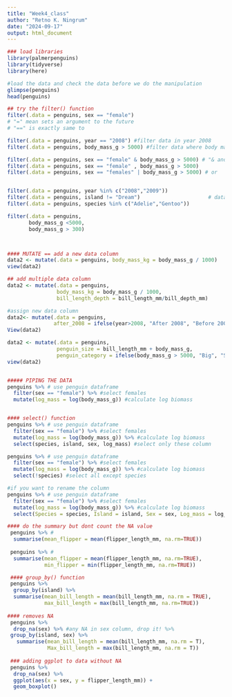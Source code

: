 ```yaml
---
title: "Week4_class"
author: "Retno K. Ningrum"
date: "2024-09-17"
output: html_document
---
```

```r
### load libraries
library(palmerpenguins)
library(tidyverse)
library(here)

#load the data and check the data before we do the manipulation
glimpse(penguins)
head(penguins)

```
```r
## try the filter() function
filter(.data = penguins, sex == "female")
# "=" mean sets an argument to the future
# "==" is exactly same to 

filter(.data = penguins, year == "2008") #filter data in year 2008
filter(.data = penguins, body_mass_g > 5000) #filter data where body mass is greater than 5000

filter(.data = penguins, sex == "female" & body_mass_g > 5000) # "& and comma is the same
filter(.data = penguins, sex == "female" , body_mass_g > 5000)
filter(.data = penguins, sex == "females" | body_mass_g > 5000) # or


filter(.data = penguins, year %in% c("2008","2009"))
filter(.data = penguins, island != "Dream")                      # data from island except dream
filter(.data = penguins, species %in% c("Adelie","Gentoo"))

filter(.data = penguins,
       body_mass_g <5000,
       body_mass_g > 300)



#### MUTATE == add a new data column 
data2 <- mutate(.data = penguins, body_mass_kg = body_mass_g / 1000)
view(data2)

## add multiple data column
data2 <- mutate(.data = penguins, 
                body_mass_kg = body_mass_g / 1000,
                bill_length_depth = bill_length_mm/bill_depth_mm)

#assign new data column
data2<- mutate(.data = penguins,
               after_2008 = ifelse(year>2008, "After 2008", "Before 2008"))
View(data2)

data2 <- mutate(.data = penguins, 
                penguin_size = bill_length_mm + body_mass_g, 
                penguin_category = ifelse(body_mass_g > 5000, "Big", "Small"))
view(data2)


##### PIPING THE DATA
penguins %>% # use penguin dataframe
  filter(sex == "female") %>% #select females
  mutate(log_mass = log(body_mass_g)) #calculate log biomass


#### select() function
penguins %>% # use penguin dataframe
  filter(sex == "female") %>% #select females
  mutate(log_mass = log(body_mass_g)) %>% #calculate log biomass
  select(species, island, sex, log_mass) #select only these column

penguins %>% # use penguin dataframe
  filter(sex == "female") %>% #select females
  mutate(log_mass = log(body_mass_g)) %>% #calculate log biomass
  select(!species) #select all except species

#if you want to rename the column 
penguins %>% # use penguin dataframe
  filter(sex == "female") %>% #select females
  mutate(log_mass = log(body_mass_g)) %>% #calculate log biomass
  select(Species = species, Island = island, Sex = sex, Log_mass = log_mass) #select only these column

#### do the summary but dont count the NA value
 penguins %>% # 
  summarise(mean_flipper = mean(flipper_length_mm, na.rm=TRUE))
 
 penguins %>% # 
  summarise(mean_flipper = mean(flipper_length_mm, na.rm=TRUE),
            min_flipper = min(flipper_length_mm, na.rm=TRUE))

 #### group_by() function 
 penguins %>%
  group_by(island) %>%
  summarise(mean_bill_length = mean(bill_length_mm, na.rm = TRUE),
            max_bill_length = max(bill_length_mm, na.rm=TRUE))
 
#### removes NA
 penguins %>%
  drop_na(sex) %>% #any NA in sex column, drop it! %>%
 group_by(island, sex) %>%
   summarise(mean_bill_length = mean(bill_length_mm, na.rm = T),
             Max_bill_length = max(bill_length_mm, na.rm = T))
 
 ### adding ggplot to data without NA
 penguins %>%
  drop_na(sex) %>%
  ggplot(aes(x = sex, y = flipper_length_mm)) +
  geom_boxplot()
 
 
```

